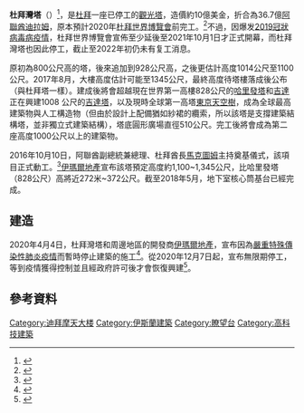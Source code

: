 {{Infobox building
| name               = 杜拜灣塔
| native_name        = برج خور دبي
| image              = 
| caption            = 杜拜灣塔的概念模型
| location           = {{UAE}}[[杜拜|杜拜]]
| coordinates        = {{convert|828<!--DO NOT CHANGE WITHOUT REFERENCE-->|m}}<ref name="SSCheight">{{Cite web|url=http://www.skyscrapercenter.com/building/the-tower-at-dubai-creek-harbour/23572|title=Dubai Creek Tower - The Skyscraper Center|website=www.skyscrapercenter.com|access-date=10 January 2020|archive-date=2019-07-18|archive-url=https://web.archive.org/web/20190718232316/http://www.skyscrapercenter.com/building/the-tower-at-dubai-creek-harbour/23572|dead-url=no}}</ref><!-- There is no [[WP:RS|WP:RS]] reliable source that proves this tower is over 1100m+. Please cite a [[WP:RS|WP:RS]] reliable source or stop adding it here.  Emaar's official press release says "higher than Burj Khalifa." -->
| height             = 至少828米（2,717英尺）。迪拜購物中心LED屏幕上的信息表明，哈利法塔和迪拜河塔之間的高度比率分別為13：8，因此預定高度約為1345米（4,413英尺）。
| status             = 停工中(因為[[嚴重特殊傳染性肺炎疫情|嚴重特殊傳染性肺炎疫情]]而暫停)<ref name="ReutersCOVID" /><ref name="BloombergCOVID" />
| start_date         = 2016年10月
| est_completion     = 2021年
| opening            =
| building_type      = 混合型
| architect          = [[聖地牙哥·卡拉特拉瓦|聖地牙哥·卡拉特拉瓦]]
| developer          = [[伊瑪爾地產|伊瑪爾地產]]
| architectural_style =
| structural_system  =
| cost               = 10億美金<ref name="MSN">{{cite news|url=http://www.msn.com/en-ae/news/uae/dubai-to-build-tower-taller-than-burj-khalifa/ar-BBrA19B?ocid=spartanntp|title=Dubai to build tower taller than Burj Khalifa|date=11 April 2016|publisher=[[MSN|MSN]]|location=[[Dubai|Dubai]]}}{{Dead link|date=2019年12月 |bot=InternetArchiveBot |fix-attempted=yes }}</ref>
}}

'''杜拜灣塔'''（{{lang-ar|برج خور دبي}}）<ref>{{cite web|url=http://www.msn.com/en-ae/news/uae/dubai-to-build-tower-taller-than-burj-khalifa/ar-BBrA19B?ocid=spartanntp|title=Dubai to build tower taller than Burj Khalifa|website=Msn.com|accessdate=2016-09-10}}{{Dead link|date=2019年12月 |bot=InternetArchiveBot |fix-attempted=yes }}</ref>，是[[杜拜|杜拜]]一座已停工的[[觀光塔|觀光塔]]，造價約10億美金，折合為36.7億[[阿聯酋迪拉姆|阿聯酋迪拉姆]]，原本預計2020年[[杜拜世界博覽會|杜拜世界博覽會]]前完工。<ref>{{cite web|url=http://flashydubai.com/tower-dubai-creek-harbour-will-completed-2020|title=The Tower is Scheduled to be completed in 2020|website=Flashydubai.com|accessdate=2016-09-10|archive-date=2020-10-28|archive-url=https://web.archive.org/web/20201028080437/http://flashydubai.com/tower-dubai-creek-harbour-will-completed-2020/|dead-url=no}}</ref>不過，因爆发[[2019冠狀病毒病疫情|2019冠狀病毒病疫情]]，杜拜世界博覽會宣佈至少延後至2021年10月1日才正式開幕，而杜拜灣塔也因此停工，截止至2022年初仍未有复工消息。

原初為800公尺高的塔，後來追加到928公尺高，之後更估計高度1014公尺至1100公尺。2017年8月，大樓高度估計可能至1345公尺，最終高度待塔樓落成後公布（與杜拜塔一樣）。建成後將會超越現在世界第一高樓828公尺的[[哈里發塔|哈里發塔]]和[[吉達|吉達]]正在興建1008
公尺的[[吉達塔|吉達塔]]，以及現時全球第一高塔[[東京天空樹|東京天空樹]]，成為全球最高建築物與人工構造物（但由於設計上配備猶如紗裙的纜索，所以該塔是支撐建築結構塔，並非獨立式建築結構），塔底圓形廣場直徑510公尺。完工後將會成為第二座高度1000公尺以上的建築物。

2016年10月10日，阿聯酋副總統兼總理、杜拜酋長[[馬克圖姆|馬克圖姆]]主持奠基儀式，該項目正式動工。<ref>{{cite web|url=http://finance.sina.com.cn/stock/usstock/c/2016-10-12/us-ifxwrhpn9735094.shtml|title=迪拜计划建造世界最高塔 耗资达10亿美元|publisher=[[新浪|新浪財經]]|accessdate=2020-12-25}}</ref>[[伊瑪爾地產|伊瑪爾地產]]宣布該塔預定高度約1,100~1,345公尺，比哈里發塔（828公尺）高將近272米~372公尺。截至2018年5月，地下室核心筒基台已經完成。

== 建造 ==
2020年4月4日，杜拜灣塔和周邊地區的開發商[[伊瑪爾地產|伊瑪爾地產]]，宣布因為[[嚴重特殊傳染性肺炎疫情|嚴重特殊傳染性肺炎疫情]]而暫時停止建築的施工<ref name="ReutersCOVID">{{Cite news|last=Cornwell|first=Hadeel Al Sayegh, Alexander|date=2020-04-06|title=Dubai's Emaar suspends construction projects due to virus - sources|language=en|work=Reuters|url=https://uk.reuters.com/article/us-health-coronavirus-emaar-idUKKBN21O0RR|access-date=2020-12-26|archive-date=2020-05-11|archive-url=https://web.archive.org/web/20200511225053/https://uk.reuters.com/article/us-health-coronavirus-emaar-idUKKBN21O0RR|dead-url=no}}</ref>。從2020年12月7日起，宣布無限期停工，等到疫情獲得控制並且經政府許可後才會恢復興建<ref name="BloombergCOVID">{{Cite news|last1=Fattah|first1=Zainab|last2=Odeh|first2=Layan|last3=Omar|first3=Abeer Abu|last4=Cranny|first4=Manus|date=2020-12-07|title=Dubai's Largest Developer Halts New Projects as Glut Hits Values|language=en|work=[[Bloomberg_News|Bloomberg News]]|url=https://www.bloomberg.com/news/articles/2020-12-07/dubai-s-largest-developer-halts-new-projects-as-glut-hits-values|access-date=2020-12-26|archive-date=2020-12-07|archive-url=https://web.archive.org/web/20201207182725/https://www.bloomberg.com/news/articles/2020-12-07/dubai-s-largest-developer-halts-new-projects-as-glut-hits-values|dead-url=no}}</ref>。

== 參考資料 ==
{{Reflist}}

[[Category:迪拜摩天大楼|Category:迪拜摩天大楼]]
[[Category:伊斯蘭建築|Category:伊斯蘭建築]]
[[Category:瞭望台|Category:瞭望台]]
[[Category:高科技建築|Category:高科技建築]]